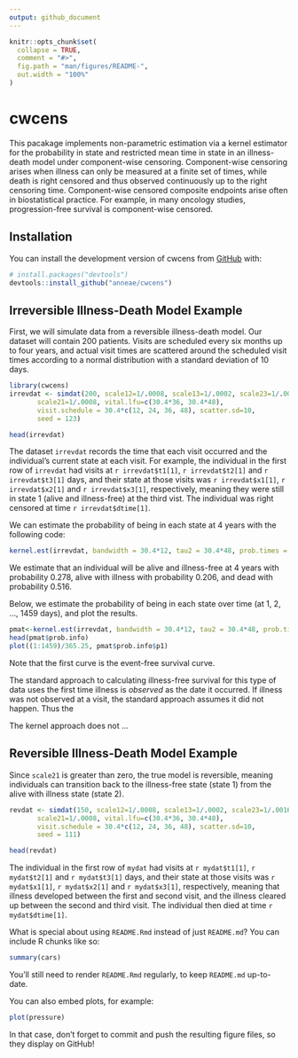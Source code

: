 ```yaml
---
output: github_document
---
```


<!-- README.md is generated from README.Rmd. Please edit that file -->

```r
knitr::opts_chunk$set(
  collapse = TRUE,
  comment = "#>",
  fig.path = "man/figures/README-",
  out.width = "100%"
)
```

# cwcens

<!-- badges: start -->
<!-- badges: end -->

This pacakage implements non-parametric estimation via a kernel estimator 
for the probability in state and restricted mean time in state in an
illness-death model under component-wise censoring. Component-wise censoring
arises when illness can only be measured at a finite set of times, while death
is right censored and thus observed continuously up to the right censoring time.
Component-wise censored composite endpoints arise often in biostatistical
practice. For example, in many oncology studies, progression-free survival is
component-wise censored. 

## Installation

You can install the development version of cwcens from [GitHub](https://github.com/) with:

``` r
# install.packages("devtools")
devtools::install_github("anneae/cwcens")
```
## Irreversible Illness-Death Model Example 

First, we will simulate data from a reversible illness-death model. Our dataset
will contain 200 patients. Visits are scheduled every six months up 
to four years, and actual visit times are scattered around the scheduled visit
times according to a normal distribution with a standard deviation of 10 days.

```r
library(cwcens)
irrevdat <- simdat(200, scale12=1/.0008, scale13=1/.0002, scale23=1/.0016,
       scale21=1/.0008, vital.lfu=c(30.4*36, 30.4*48),
       visit.schedule = 30.4*c(12, 24, 36, 48), scatter.sd=10, 
       seed = 123)

head(irrevdat)
```

The dataset `irrevdat` records the time that each visit occurred and the 
individual's current state at each visit. For example, the individual in the
first row of `irrevdat` had visits at `r irrevdat$t1[1]`, `r irrevdat$t2[1]`
and `r irrevdat$t3[1]` days, and their state at those visits was 
`r irrevdat$x1[1]`, `r irrevdat$x2[1]` and `r irrevdat$x3[1]`, respectively,
meaning they were still in state 1 (alive and illness-free) at the third vist.
The individual was right censored at time `r irrevdat$dtime[1]`.

We can estimate the probability of being in each state at 4 years with 
the following code:
```r
kernel.est(irrevdat, bandwidth = 30.4*12, tau2 = 30.4*48, prob.times = 30.4*48)
```

We estimate that an individual will be alive and illness-free at 4 years with probability 0.278, alive with illness with probability 0.206, and dead with 
probability 0.516.

Below, we estimate the probability of being in each state over time (at 1, 2, 
..., 1459 days), and plot the results.

```r
pmat<-kernel.est(irrevdat, bandwidth = 30.4*12, tau2 = 30.4*48, prob.times = 1:1459)
head(pmat$prob.info)
plot((1:1459)/365.25, pmat$prob.info$p1)
```
Note that the first curve is the event-free survival curve. 

The standard approach to calculating illness-free survival for this type of data
uses the first time illness is *observed* as the date it occurred. If illness
was not observed at a visit, the standard approach assumes it did not happen. 
Thus the 

The kernel approach does not ...

## Reversible Illness-Death Model Example
 Since `scale21` is greater than zero, the true model is reversible, 
meaning individuals can transition back to the illness-free state (state 1) from the 
alive with illness state (state 2). 

```r
revdat <- simdat(150, scale12=1/.0008, scale13=1/.0002, scale23=1/.0016,
       scale21=1/.0008, vital.lfu=c(30.4*36, 30.4*48),
       visit.schedule = 30.4*c(12, 24, 36, 48), scatter.sd=10, 
       seed = 111)

head(revdat)
```



The individual in the first row of `mydat` had visits at `r mydat$t1[1]`, 
`r mydat$t2[1]` and `r mydat$t3[1]` days, and their state at those visits was 
`r mydat$x1[1]`, `r mydat$x2[1]` and `r mydat$x3[1]`, respectively, meaning that
illness developed between the first and second visit, and the illness cleared up
between the second and third visit. The individual then died at time 
`r mydat$dtime[1]`.

What is special about using `README.Rmd` instead of just `README.md`? You can include R chunks like so:

```r
summary(cars)
```

You'll still need to render `README.Rmd` regularly, to keep `README.md` up-to-date.

You can also embed plots, for example:

```r
plot(pressure)
```

In that case, don't forget to commit and push the resulting figure files, so they display on GitHub!
